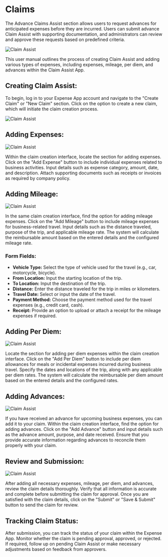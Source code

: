 # Claims

The Advance Claims Assist section allows users to request advances for anticipated expenses 
before they are incurred. Users can submit advance Claim Assist with supporting 
documentation, and administrators can review and approve these requests based on 
predefined criteria. 

![Claim Assist](../image/claim.png)


This user manual outlines the process of creating Claim Assist and adding various types of expenses, including expenses, mileage, per diem, and advances within the Claim Assist App.

## Creating Claim Assist:

To begin, log in to your Expense App account and navigate to the "Create Claim" or "New Claim" section.
Click on the option to create a new claim, which will initiate the claim creation process.

![Claim Assist](../image/addclaim.png)

## Adding Expenses:

![Claim Assist](../image/addexpence.png)


Within the claim creation interface, locate the section for adding expenses.
Click on the "Add Expense" button to include individual expenses related to business activities.
Input details such as expense category, amount, date, and description.
Attach supporting documents such as receipts or invoices as required by company policy.

## Adding Mileage:

![Claim Assist](../image/addmileage.png)


In the same claim creation interface, find the option for adding mileage expenses.
Click on the "Add Mileage" button to include mileage expenses for business-related travel.
Input details such as the distance traveled, purpose of the trip, and applicable mileage rate.
The system will calculate the reimbursable amount based on the entered details and the configured mileage rate.


### Form Fields:
- **Vehicle Type:** Select the type of vehicle used for the travel (e.g., car, motorcycle, bicycle).
- **From Location:** Input the starting location of the trip.
- **To Location:** Input the destination of the trip.
- **Distance:** Enter the distance traveled for the trip in miles or kilometers.
- **Travel Date:** Select or input the date of the travel.
- **Payment Method:** Choose the payment method used for the travel expenses (e.g., credit card, cash).
- **Receipt:** Provide an option to upload or attach a receipt for the mileage expenses if required.

## Adding Per Diem:

![Claim Assist](../image/addperdiem.png)


Locate the section for adding per diem expenses within the claim creation interface.
Click on the "Add Per Diem" button to include per diem allowances for meals or incidental expenses incurred during business travel.
Specify the dates and locations of the trip, along with any applicable per diem rates.
The system will calculate the reimbursable per diem amount based on the entered details and the configured rates.

## Adding Advances:



![Claim Assist](../image/addclaimadvance.png)


If you have received an advance for upcoming business expenses, you can add it to your claim.
Within the claim creation interface, find the option for adding advances.
Click on the "Add Advance" button and input details such as the advance amount, purpose, and date received.
Ensure that you provide accurate information regarding advances to reconcile them properly with your claim.

## Review and Submission:

![Claim Assist](../image/claimsubmit.png)


After adding all necessary expenses, mileage, per diem, and advances, review the claim details thoroughly.
Verify that all information is accurate and complete before submitting the claim for approval.
Once you are satisfied with the claim details, click on the "Submit" or "Save & Submit" button to send the claim for review.

## Tracking Claim Status:

After submission, you can track the status of your claim within the Expense App.
Monitor whether the claim is pending approval, approved, or rejected.
If required, follow up on pending Claim Assist or make necessary adjustments based on feedback from approvers.
